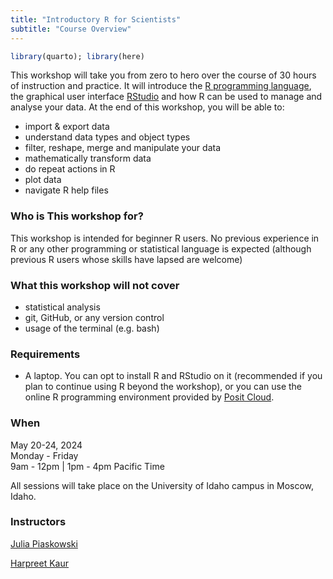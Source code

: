```yaml
---
title: "Introductory R for Scientists"
subtitle: "Course Overview"
---
```


```r
library(quarto); library(here)
```


This workshop will take you from zero to hero over the course of 30 hours of instruction and practice. It will introduce the [R programming language](https://www.r-project.org/), the graphical user interface [RStudio](https://www.rstudio.com/products/rstudio/) and how R can be used to manage and analyse your data. At the end of this workshop, you will be able to:

-   import & export data
-   understand data types and object types
-   filter, reshape, merge and manipulate your data
-   mathematically transform data
-   do repeat actions in R
-   plot data
-   navigate R help files

### Who is This workshop for?

This workshop is intended for beginner R users. No previous experience in R or any other programming or statistical language is expected (although previous R users whose skills have lapsed are welcome)

### What this workshop will not cover

-   statistical analysis
-   git, GitHub, or any version control
-   usage of the terminal (e.g. bash)


### Requirements

-   A laptop. You can opt to install R and RStudio on it (recommended if you plan to continue using R beyond the workshop), or you can use the online R programming environment provided by [Posit Cloud](https://posit.cloud/).

### When

May 20-24, 2024\
Monday - Friday\
9am - 12pm | 1pm - 4pm Pacific Time

All sessions will take place on the University of Idaho campus in Moscow, Idaho.



### Instructors

[Julia Piaskowski](https://www.uidaho.edu/cals/statistical-programs/people/julia-piaskowski)

[Harpreet Kaur](https://www.uidaho.edu/cals/people/harpreet-kaur)

